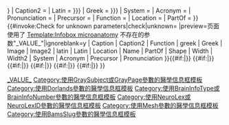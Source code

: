 {{Infobox anatomy
| type = micro
| Name = {{{Name}}}
| Image = {{{Image|}}}
| Width = {{{Width|}}}
| Caption = {{{Caption|}}}
| Image2 = {{{Image2|}}}
| Width2 = {{{Width2|{{{Width|}}}}}}
| Caption2 = {{{Caption2|}}}
| Latin = {{{Latin|{{{latin|}}}}}}
| Greek = {{{Greek|{{{greek|}}}}}}
| System = {{{System|}}}
| Acronym = {{{Acronym|}}}
| Pronunciation = {{{Pronunciation|}}}
| Precursor = {{{Precursor|}}}
| Function = {{{Function|}}}
| Location = {{{Location|}}}
| PartOf = {{{PartOf|}}}
}}{{main other|
{{#ifeq:{{{1|♦}}}|♦||[[Category:使用過時參數的醫學信息模板|1{{PAGENAME}}]]
}}{{#invoke:Check for unknown parameters|check|unknown=[[Category:使用過時參數的醫學信息模板|_VALUE_{{PAGENAME}}]]
|preview=页面使用了 [[Template:Infobox microanatomy]] 不存在的参数"_VALUE_"|ignoreblank=y
| Caption | Caption2 | Function | greek | Greek | Image | Image2 | latin | Latin | Location | Name | PartOf | Shape | Width | Width2 | System | Acronym | Precursor | Pronunciation
}}{{#if:{{{GraySubject|}}}{{{GrayPage|}}}|[[Category:使用GraySubject或GrayPage參數的醫學信息框模板]]}}
{{#if:{{{Dorlands|}}}{{{DorlandsPre|}}}{{{DorlandsID|}}}{{{DorlandsSuf|}}}|[[Category:使用Dorlands參數的醫學信息框模板]]}}
{{#if:{{{BrainInfoType|}}}{{{BrainInfoNumber|}}}|[[Category:使用BrainInfoType或BrainInfoNumber參數的醫學信息框模板]]}}
{{#if:{{{NeuroLex|}}}{{{NeuroLexID|}}}|[[Category:使用NeuroLex或NeuroLexID參數的醫學信息框模板]]}}
{{#if:{{{MeshName|}}}{{{Meshname|}}}{{{MeSHname|}}}{{{MeshYear|}}}{{{MeshNumber|}}}|[[Category:使用Mesh參數的醫學信息框模板]]}}
{{#if:{{{BamsSlug|}}}|[[Category:使用BamsSlug參數的醫學信息框模板]]}}
}}<noinclude>
{{Documentation}}
</noinclude>